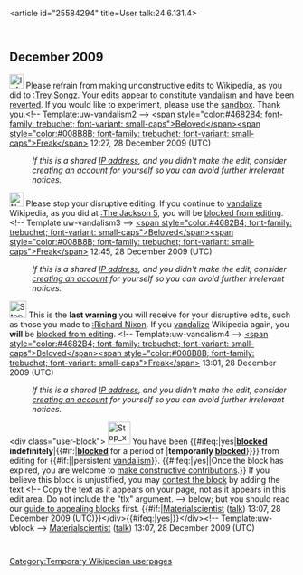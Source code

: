 <article id="25584294" title=User talk:24.6.131.4>
	<talkpage id="25584294" title="User talk:24.6.131.4">

== December 2009 ==
[[Image:Information.svg|25px]] Please refrain from making unconstructive edits to Wikipedia, as you did to [[:Trey Songz]]. Your edits appear to constitute [[Wikipedia:Vandalism|vandalism]] and have been [[Help:Reverting|reverted]]. If you would like to experiment, please use the [[Wikipedia:Sandbox|sandbox]]. Thank you.&lt;!-- Template:uw-vandalism2 --&gt; [[User:Belovedfreak|&lt;span style=&quot;color:#4682B4; font-family: trebuchet; font-variant: small-caps&quot;&gt;Beloved&lt;/span&gt;]][[User talk:Belovedfreak|&lt;span style=&quot;color:#008B8B; font-family: trebuchet; font-variant: small-caps&quot;&gt;Freak&lt;/span&gt;]] 12:27, 28 December 2009 (UTC)
:''If this is a shared [[IP address]], and you didn't make the edit, consider [[Wikipedia:Why create an account?|creating an account]] for yourself so you can avoid further irrelevant notices.''

[[Image:Nuvola apps important.svg|25px]] Please stop your disruptive editing. If you continue to [[Wikipedia:Vandalism|vandalize]] Wikipedia, as you did at [[:The Jackson 5]], you will be [[Wikipedia:Blocking policy|blocked from editing]]. &lt;!-- Template:uw-vandalism3 --&gt; [[User:Belovedfreak|&lt;span style=&quot;color:#4682B4; font-family: trebuchet; font-variant: small-caps&quot;&gt;Beloved&lt;/span&gt;]][[User talk:Belovedfreak|&lt;span style=&quot;color:#008B8B; font-family: trebuchet; font-variant: small-caps&quot;&gt;Freak&lt;/span&gt;]] 12:45, 28 December 2009 (UTC)
:''If this is a shared [[IP address]], and you didn't make the edit, consider [[Wikipedia:Why create an account?|creating an account]] for yourself so you can avoid further irrelevant notices.''

[[Image:Stop hand nuvola.svg|30px]] This is the '''last warning''' you will receive for your disruptive edits, such as those you made to [[:Richard Nixon]]. If you [[Wikipedia:Vandalism|vandalize]] Wikipedia again, you '''will''' be [[Wikipedia:Blocking policy|blocked from editing]]. &lt;!-- Template:uw-vandalism4 --&gt; [[User:Belovedfreak|&lt;span style=&quot;color:#4682B4; font-family: trebuchet; font-variant: small-caps&quot;&gt;Beloved&lt;/span&gt;]][[User talk:Belovedfreak|&lt;span style=&quot;color:#008B8B; font-family: trebuchet; font-variant: small-caps&quot;&gt;Freak&lt;/span&gt;]] 13:01, 28 December 2009 (UTC)
:''If this is a shared [[IP address]], and you didn't make the edit, consider [[Wikipedia:Why create an account?|creating an account]] for yourself so you can avoid further irrelevant notices.''

&lt;div class=&quot;user-block&quot;&gt; [[File:Stop x nuvola with clock.svg|40px|left]]  You have been {{#ifeq:|yes|'''[[Wikipedia:Blocking policy|blocked]] indefinitely'''|{{#if:|'''[[Wikipedia:Blocking policy|blocked]]''' for a period of '''{{{time}}}'''|'''temporarily [[Wikipedia:Blocking policy|blocked]]'''}}}} from editing for {{#if:|{{{reason}}}|persistent [[Wikipedia:Vandalism|vandalism]]}}.  {{#ifeq:|yes||Once the block has expired, you are welcome to [[Wikipedia:Five pillars|make constructive contributions]].}}  If you believe this block is unjustified, you may [[Wikipedia:Appealing a block|contest the block]] by adding the text &lt;!-- Copy the text as it appears on your page, not as it appears in this edit area. Do not include the &quot;tlx&quot; argument. --&gt;{{tlx|unblock|Your reason here}} below; but you should read our [[Wikipedia:Guide to appealing blocks|guide to appealing blocks]] first. {{#if:|[[User:Materialscientist|Materialscientist]] ([[User talk:Materialscientist|talk]]) 13:07, 28 December 2009 (UTC)}}&lt;/div&gt;{{#ifeq:|yes|[[Category:Temporary Wikipedian userpages]]}}&lt;/div&gt;&lt;!-- Template:uw-vblock --&gt; [[User:Materialscientist|Materialscientist]] ([[User talk:Materialscientist|talk]]) 13:07, 28 December 2009 (UTC)
	</talkpage>
</article>